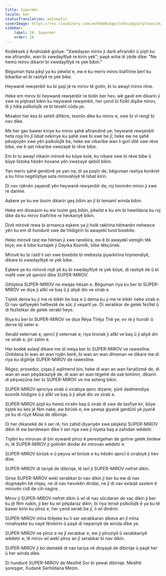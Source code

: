 ```yaml
---
title: Supermêr
locale: kmr
statusTranslation: automatic
coverImage: https://res.cloudinary.com/xmfm6mhw3gwctndtcubgx2rptnae/image/upload/v1741354419/small_cover_la_gran_rebelion_28716e29d2.webp
sidebar:
    label: 28. Supermêr
    order: 28
---
```

Kodeksek ji Anahûakê gotiye: "Xwedayan mirov ji darê afirandin û piştî ku ew afirandin, wan bi xwedayîtîyê re kirin yek"; paşê wiha lê zêde dike: "Ne hemû mirov dikarin bi xwedayîtîyê re yek bibin."

Bêguman tişta pêşî ya ku pêwîst e, ew e ku meriv mirov biafirîne berî ku bikaribe wî bi rastiyê re yek bike.

Heywanê rewşenbîr ku bi şaşî jê re mirov tê gotin, bi tu awayî mirov nîne.

Heke em mirov bi heywanê rewşenbîr re bidin ber hev, wê gavê em dikarin ji xwe re piştrast bikin ku heywanê rewşenbîr, her çend bi fizîkî dişibe mirov, lê ji hêla psîkolojîk ve bi tevahî cûda ye.

Mixabin her kes bi xeletî difikire, texmîn dike ku mirov e, xwe bi vî rengî bi nav dike.

Me her gav bawer kiriye ku mirov şahê afirandinê ye; heywanê rewşenbîr heta roja îro jî îsbat nekiriye ku şahê xwe bi xwe be jî; heke ew ne şahê pêvajoyên xwe yên psîkolojîk be, heke ew nikaribe wan li gorî dilê xwe rêve bibe, ew ê qet nikaribe xwezayê bi rêve bibe.

Em bi tu awayî nikarin mirovê ku bûye kole, ku nikare xwe bi rêve bibe û bûye lîstoka hêzên hovane yên xwezayê qebûl bikin.

Yan meriv şahê gerdûnê ye yan na; di ya paşîn de, bêguman rastiya konkret a ku hîna negihîştiye asta mirovahiyê tê îsbat kirin.

Di nav rijênên zayendî yên heywanê rewşenbîr de, roj toximên mirov ji xwe re danîne.

Aşkere ye ku ew toxim dikarin geş bibin an jî bi temamî winda bibin.

Heke em dixwazin ku ew toxim geş bibin, pêwîst e ku em bi hewildana ku roj dike da ku mirov biafirîne re hevkariyê bikin.

Divê mirovê rewa bi armanca eşkere ya ji holê rakirina hêmanên nehewce yên ku em di hundurê xwe de hildigirin bi awayekî tund bixebite.

Heke mirovê rast ew hêman ji xwe ranekira, ew ê bi awayekî xemgîn têk biçe; ew ê bibe kurtajek ji Dayika Kozmîk, bibe têkçûnek.

Mirovê ku bi rastî li ser xwe bixebite bi mebesta şiyarkirina hişmendiyê, dikare bi xwedayîtîyê re yek bibe.

Eşkere ye ku mirovê rojê yê ku bi xwedayîtîyê re yek bûye, di rastiyê de û bi mafê xwe yê qanûnî dibe SUPER-MIROV.

Gihîştina SUPER-MIROV ne ewqas hêsan e. Bêguman riya ku ber bi SUPER-MIROV ve diçe ji alîkî ve baş û ji aliyê din ve xirab e.

Tiştek dema ku ji me re bikêr be baş e û dema ku ji me re bikêr nebe xirab e. Di nav qafiyeyên helbestê de sûc jî veşartî ye. Di xerabkar de gelek fezîlet û di fezîletkar de gelek xerabî heye.

Riya ku ber bi SUPER-MIROV ve diçe Rêya Tîrêja Tîrê ye; ev rê ji hundir û derve tijî xeter e.

Xerabî xeternak e, qencî jî xeternak e; riya tirsnak ji alîkî ve baş û ji aliyê din ve xirab e, pir zalim e.

Her kodek exlaqî dikare me di meşa ber bi SUPER-MIROV ve rawestîne. Girêdana bi wan an wan rojên berê, bi wan an wan dîmenan ve dikare me di riya ku digihîje SUPER-MIROV de rawestîne.

Rêgez, prosedur, çiqas jî aqilmend bin, heke di wan an wan fanatîzmê de, di wan an wan pêşdaraziyê de, di wan an wan têgehê de asê bimînin, dikarin di pêşveçûna ber bi SUPER-MIROV ve me asteng bikin.

SUPER-MIROV qenciya xirab û xirabiya qenc dizane; şûrê dadmendiya kozmîk hildigire û ji alîkî ve baş û ji aliyê din ve xirab e.

SUPER-MIROV piştî ku hemû nirxên baş û xirab di xwe de tasfiye kir, bûye tiştek ku kes jê fêm nake, ew birûsk e, ew şewqa giyanê gerdûnî yê jiyanê ye ku di rûyê Mûsa de dibiriqe.

Di her dikanekê de li ser rê, hin zahid diyariyên xwe pêşkêşî SUPER-MIROV dikin lê ew berdewam dike li ser riya xwe ji niyeta baş a zahidan wêdetir.

Tiştên ku mirovan di bin eywanê pîroz ê perestgehan de gotine gelek bedew in, lê SUPER-MIROV ji gotinên dindar ên mirovan wêdetir e.

SUPER-MIROV birûsk e û peyva wî birûsk e ku hêzên qencî û xirabiyê ji hev dixe.

SUPER-MIROV di tariyê de dibiriqe, lê tarî ji SUPER-MIROV nefret dikin.

Girse SUPER-MIROV wekî xerabkar bi nav dikin ji ber ku ew di nav dogmayên bê nîqaş, ne di nav hevokên dindar, ne jî di nav exlaqê saxlem ê mirovên cidî de cih nagire.

Mirov ji SUPER-MIROV nefret dikin û wî di nav sûcdaran de xaç dikin ji ber ku jê fêm nakin, ji ber ku wî pêşdaraz dikin, bi riya lensê psîkolojîk ê ya ku tê bawer kirin ku pîroz e, her çend xerab be jî, li wî dinêrin.

SUPER-MIROV mîna tîrêjeke ku li ser xerabkaran dikeve an jî mîna ronahiyeke ku nayê fêmkirin û paşê di nepeniyê de winda dibe ye.

SUPER-MIROV ne pîroz e ne jî xerabkar e, ew ji pîroziyê û xerabkariyê wêdetir e; lê mirov wî wekî pîroz an jî xerabkar bi nav dikin.

SUPER-MIROV ji bo demekê di nav tariya vê dinyayê de dibiriqe û paşê her û her winda dibe.

Di hundurê SUPER-MIROV de Mesîhê Sor bi şewat dibiriqe. Mesîhê şoreşger, Xudanê Serhildana Mezin.

